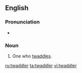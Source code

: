 ==English==

===Pronunciation===
* {{audio|en-us-twaddler.ogg|Audio (US)|lang=en}}

===Noun===
{{en-noun}}
# One who [[twaddle]]s.

[[ru:twaddler]]
[[ta:twaddler]]
[[vi:twaddler]]